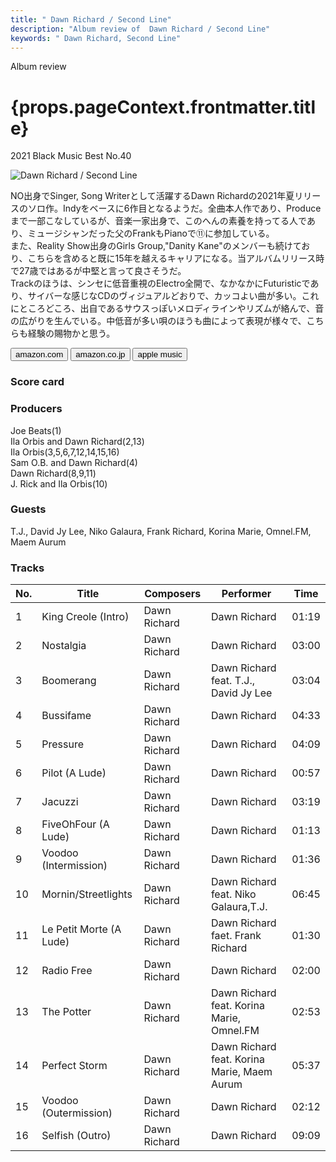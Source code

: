 ```yaml
---
title: " Dawn Richard / Second Line"
description: "Album review of  Dawn Richard / Second Line"
keywords: " Dawn Richard, Second Line"
---
```





<p className="largeP">Album review</p>
<h1 className="h1--no--margin">{props.pageContext.frontmatter.title}</h1>
<p className="largeP">
  <Link to="/best50/2021/">2021 Black Music Best No.40</Link>
</p>

<Row  className="image-card-group">
	<Column colMd={"3"} colLg={"4"} noGutterMdLeft="">
       <ImageCard>

![ Dawn Richard / Second Line](../../images/cd/dawnrichard1L.jpg)

</ImageCard>
	</Column>
	<Column colMd={"4"} colLg={"8"} noGutterMdLeft="">
		<p>
			NO出身でSinger, Song Writerとして活躍するDawn Richardの2021年夏リリースのソロ作。Indyをベースに6作目となるようだ。全曲本人作であり、Produceまで一部こなしているが、音楽一家出身で、このへんの素養を持ってる人であり、ミュージシャンだった父のFrankもPianoで⑪に参加している。
			<br/>また、Reality Show出身のGirls Group,"Danity Kane"のメンバーも続けており、こちらを含めると既に15年を越えるキャリアになる。当アルバムリリース時で27歳ではあるが中堅と言って良さそうだ。
			<br/>Trackのほうは、シンセに低音重視のElectro全開で、なかなかにFuturisticであり、サイバーな感じなCDのヴィジュアルどおりで、カッコよい曲が多い。これにところどころ、出自であるサウスっぽいメロディラインやリズムが絡んで、音の広がりを生んでいる。中低音が多い唄のほうも曲によって表現が様々で、こちらも経験の賜物かと思う。
		</p>
		<div>
		  <Button className="button-right-mergin"  href="https://amzn.to/3nYhleV" kind="primary" size="small" renderIcon={ArrowUpRight24}>
  	    amazon.com
  	  </Button>
  	  <Button className="button-right-mergin"  href="https://amzn.to/3cX2483" kind="secondary" size="small" renderIcon={ArrowUpRight24}>
  	    amazon.co.jp
  	  </Button>
			<Button className="button-right-mergin"  href="https://apple.co/31cdIJR" kind="tertiary" size="small" renderIcon={ArrowUpRight24}>
  	   	apple music
  	  </Button>
			<AdvJS2/>
		</div>
	</Column>
</Row>
<Row >
	<Column colMd={"4"} colLg={"4"} noGutterMdLeft="">
		<div>
		  <h3>Score card</h3>
			<SliderJS1 value="4" />
		  <SliderJS2 value="1" />
			<SliderJS3 value="1" />
		  <SliderJS4 value="9" />
		</div>
	</Column>
	<Column colMd={"8"} colLg={"8"} noGutterMdLeft="">
		<div>
			<h3>Producers</h3>
			<p>
				Joe Beats(1)
				<br/>Ila Orbis and Dawn Richard(2,13)
				<br/>Ila Orbis(3,5,6,7,12,14,15,16)
				<br/>Sam O.B. and Dawn Richard(4)
				<br/>Dawn Richard(8,9,11)
				<br/>J. Rick and Ila Orbis(10)
			</p>
			<h3>Guests</h3>
			<p>
				T.J., David Jy Lee, Niko Galaura, Frank Richard, Korina Marie, Omnel.FM, Maem Aurum
			</p>
		</div>
	</Column>
</Row>

<h3>Tracks</h3>

| No. | Title                   | Composers    | Performer                                   | Time  |
| --- | ----------------------- | ------------ | ------------------------------------------- | ----- |
| 1   | King Creole (Intro)     | Dawn Richard | Dawn Richard                                | 01:19 |
| 2   | Nostalgia               | Dawn Richard | Dawn Richard                                | 03:00 |
| 3   | Boomerang               | Dawn Richard | Dawn Richard feat. T.J., David Jy Lee       | 03:04 |
| 4   | Bussifame               | Dawn Richard | Dawn Richard                                | 04:33 |
| 5   | Pressure                | Dawn Richard | Dawn Richard                                | 04:09 |
| 6   | Pilot (A Lude)          | Dawn Richard | Dawn Richard                                | 00:57 |
| 7   | Jacuzzi                 | Dawn Richard | Dawn Richard                                | 03:19 |
| 8   | FiveOhFour (A Lude)     | Dawn Richard | Dawn Richard                                | 01:13 |
| 9   | Voodoo (Intermission)   | Dawn Richard | Dawn Richard                                | 01:36 |
| 10  | Mornin/Streetlights     | Dawn Richard | Dawn Richard feat. Niko Galaura,T.J.        | 06:45 |
| 11  | Le Petit Morte (A Lude) | Dawn Richard | Dawn Richard faet. Frank Richard            | 01:30 |
| 12  | Radio Free              | Dawn Richard | Dawn Richard                                | 02:00 |
| 13  | The Potter              | Dawn Richard | Dawn Richard feat. Korina Marie, Omnel.FM   | 02:53 |
| 14  | Perfect Storm           | Dawn Richard | Dawn Richard feat. Korina Marie, Maem Aurum | 05:37 |
| 15  | Voodoo (Outermission)   | Dawn Richard | Dawn Richard                                | 02:12 |
| 16  | Selfish (Outro)         | Dawn Richard | Dawn Richard                                | 09:09 |
